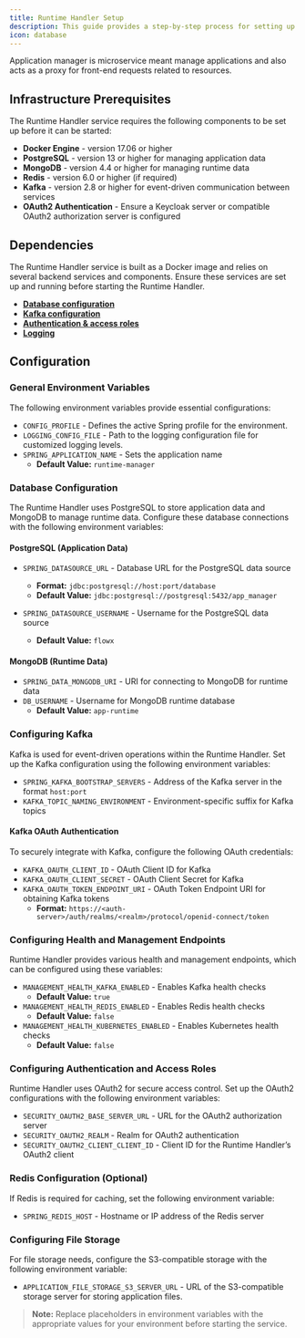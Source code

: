 ```yaml
---
title: Runtime Handler Setup
description: This guide provides a step-by-step process for setting up and configuring the Runtime Handler service, including database, Kafka, and OAuth2 authentication settings to manage runtime and build configurations.
icon: database
---
```


Application manager is microservice meant manage applications and also acts as a proxy for front-end requests related to resources.



## Infrastructure Prerequisites

The Runtime Handler service requires the following components to be set up before it can be started:

* **Docker Engine** - version 17.06 or higher
* **PostgreSQL** - version 13 or higher for managing application data
* **MongoDB** - version 4.4 or higher for managing runtime data
* **Redis** - version 6.0 or higher (if required)
* **Kafka** - version 2.8 or higher for event-driven communication between services
* **OAuth2 Authentication** - Ensure a Keycloak server or compatible OAuth2 authorization server is configured

## Dependencies

The Runtime Handler service is built as a Docker image and relies on several backend services and components. Ensure these services are set up and running before starting the Runtime Handler.

* [**Database configuration**](#database-configuration)
* [**Kafka configuration**](#configuring-kafka)
* [**Authentication & access roles**](#configuring-authentication-and-access-roles)
* [**Logging**](./setup-guides-overview#logging)

## Configuration

### General Environment Variables

The following environment variables provide essential configurations:

* `CONFIG_PROFILE` - Defines the active Spring profile for the environment.
* `LOGGING_CONFIG_FILE` - Path to the logging configuration file for customized logging levels.
* `SPRING_APPLICATION_NAME` - Sets the application name  
  * **Default Value:** `runtime-manager`

### Database Configuration

The Runtime Handler uses PostgreSQL to store application data and MongoDB to manage runtime data. Configure these database connections with the following environment variables:

#### PostgreSQL (Application Data)

* `SPRING_DATASOURCE_URL` - Database URL for the PostgreSQL data source  
  * **Format:** `jdbc:postgresql://host:port/database`
  * **Default Value:** `jdbc:postgresql://postgresql:5432/app_manager`

* `SPRING_DATASOURCE_USERNAME` - Username for the PostgreSQL data source  
  * **Default Value:** `flowx`

#### MongoDB (Runtime Data)

* `SPRING_DATA_MONGODB_URI` - URI for connecting to MongoDB for runtime data  
* `DB_USERNAME` - Username for MongoDB runtime database  
  * **Default Value:** `app-runtime`

### Configuring Kafka

Kafka is used for event-driven operations within the Runtime Handler. Set up the Kafka configuration using the following environment variables:

* `SPRING_KAFKA_BOOTSTRAP_SERVERS` - Address of the Kafka server in the format `host:port`
* `KAFKA_TOPIC_NAMING_ENVIRONMENT` - Environment-specific suffix for Kafka topics

#### Kafka OAuth Authentication

To securely integrate with Kafka, configure the following OAuth credentials:

* `KAFKA_OAUTH_CLIENT_ID` - OAuth Client ID for Kafka
* `KAFKA_OAUTH_CLIENT_SECRET` - OAuth Client Secret for Kafka
* `KAFKA_OAUTH_TOKEN_ENDPOINT_URI` - OAuth Token Endpoint URI for obtaining Kafka tokens  
  * **Format:** `https://<auth-server>/auth/realms/<realm>/protocol/openid-connect/token`

### Configuring Health and Management Endpoints

Runtime Handler provides various health and management endpoints, which can be configured using these variables:

* `MANAGEMENT_HEALTH_KAFKA_ENABLED` - Enables Kafka health checks  
  * **Default Value:** `true`
* `MANAGEMENT_HEALTH_REDIS_ENABLED` - Enables Redis health checks  
  * **Default Value:** `false`
* `MANAGEMENT_HEALTH_KUBERNETES_ENABLED` - Enables Kubernetes health checks  
  * **Default Value:** `false`

### Configuring Authentication and Access Roles

Runtime Handler uses OAuth2 for secure access control. Set up the OAuth2 configurations with the following environment variables:

* `SECURITY_OAUTH2_BASE_SERVER_URL` - URL for the OAuth2 authorization server
* `SECURITY_OAUTH2_REALM` - Realm for OAuth2 authentication
* `SECURITY_OAUTH2_CLIENT_CLIENT_ID` - Client ID for the Runtime Handler’s OAuth2 client

### Redis Configuration (Optional)

If Redis is required for caching, set the following environment variable:

* `SPRING_REDIS_HOST` - Hostname or IP address of the Redis server

### Configuring File Storage

For file storage needs, configure the S3-compatible storage with the following environment variable:

* `APPLICATION_FILE_STORAGE_S3_SERVER_URL` - URL of the S3-compatible storage server for storing application files.


> **Note:** Replace placeholders in environment variables with the appropriate values for your environment before starting the service.
